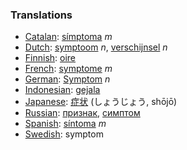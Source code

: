 ===Translations===

*[[Catalan]]: [[símptoma]] ''m''
*[[Dutch]]: [[symptoom]] ''n'', [[verschijnsel]] ''n''
*[[Finnish]]: [[oire]]
*[[French]]: [[symptome]] ''m''
*[[German]]: [[Symptom]] ''n''
*[[Indonesian]]: [[gejala]]
*[[Japanese]]: [[症状]] (しょうじょう, shōjō)
*[[Russian]]: [[признак]], [[симптом]]
*[[Spanish]]: [[síntoma]] ''m''
*[[Swedish]]: symptom